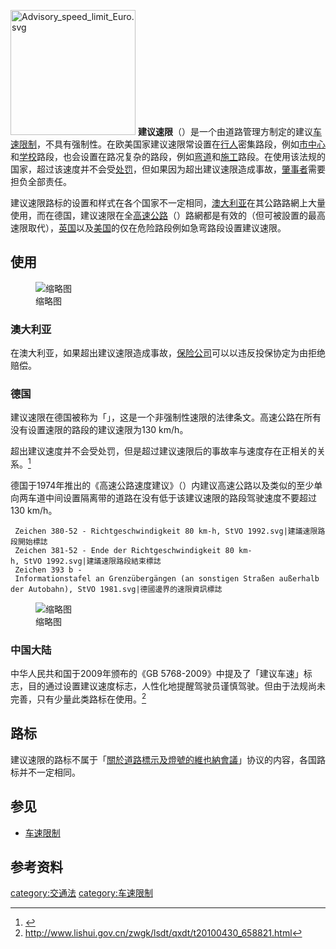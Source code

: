 {{noteTA|G1=Transport|G2=Country}}
{{Expand|time=2014-04-28T23:26:35+00:00}}
[[File:Advisory_speed_limit_Euro.svg|200px]]
'''建议速限'''（{{lang-en|Advisory speed limit}}）是一个由道路管理方制定的建议[[限速|车速限制]]，不具有强制性。在欧美国家建议速限常设置在[[行人|行人]]密集路段，例如[[市中心|市中心]]和[[学校|学校]]路段，也会设置在路况复杂的路段，例如[[弯道|弯道]]和[[施工|施工]]路段。在使用该法规的国家，超过该速度并不会受[[交通处罚|处罚]]，但如果因为超出建议速限造成事故，[[肇事者|肇事者]]需要担负全部责任。

建议速限路标的设置和样式在各个国家不一定相同，[[澳大利亚|澳大利亚]]在其公路路網上大量使用，而在德国，建议速限在全[[高速公路|高速公路]]（{{lang|de|Autobahn}}）路網都是有效的（但可被設置的最高速限取代），[[英国|英国]]以及[[美国|美国]]的仅在危险路段例如急弯路段设置建议速限。

==使用==
[[File:Australia_road_sign_W8-2-60.svg|缩略图]]
===澳大利亚===
在澳大利亚，如果超出建议速限造成事故，[[保险公司|保险公司]]可以以违反投保协定为由拒绝赔偿。

===德国===
建议速限在德国被称为「{{lang|de|Richtgeschwindigkeit}}」，这是一个非强制性速限的法律条文。高速公路在所有没有设置速限的路段的建议速限为130 km/h。

超出建议速度并不会受处罚，但是超过建议速限后的事故率与速度存在正相关的关系。<ref name="Autobahnrichtgeschwindigkeitsverordnung">{{cite web|url=http://www.transportrecht.de/transportrecht_content/1084451547.pdf|format=PDF|title=Autobahnrichtgeschwindigkeitsverordnung|publisher=[[德国联邦政府|德国联邦政府]]|language=德语|accessdate=2007-10-28|archiveurl=https://web.archive.org/web/20070929222609/http://www.transportrecht.de/transportrecht_content/1084451547.pdf|archivedate=2007年9月29日|deadurl=yes}}</ref>

德国于1974年推出的《高速公路速度建议》（{{lang|de|Autobahn-Richtgeschwindigkeits-Verordnung}}）内建议高速公路以及类似的至少单向两车道中间设置隔离带的道路在没有低于该建议速限的路段驾驶速度不要超过130 km/h。
<gallery>
  Zeichen 380-52 - Richtgeschwindigkeit 80 km-h, StVO 1992.svg|建議速限路段開始標誌
  Zeichen 381-52 - Ende der Richtgeschwindigkeit 80 km-h, StVO 1992.svg|建議速限路段結束標誌
  Zeichen 393 b - Informationstafel an Grenzübergängen (an sonstigen Straßen außerhalb der Autobahn), StVO 1981.svg|德國邊界的速限資訊標誌
</gallery>

[[File:China_Advisory_Spd_Turn_30.svg|缩略图]]
===中国大陆===
中华人民共和国于2009年颁布的《GB 5768-2009》中提及了「建议车速」标志，目的通过设置建议速度标志，人性化地提醒驾驶员谨慎驾驶。但由于法规尚未完善，只有少量此类路标在使用。<ref>[http://www.lishui.gov.cn/zwgk/lsdt/qxdt/t20100430_658821.html http://www.lishui.gov.cn/zwgk/lsdt/qxdt/t20100430_658821.html]{{dead link|date=2018年2月 |bot=InternetArchiveBot |fix-attempted=yes }}</ref>

==路标==
建议速限的路标不属于「[[關於道路標示及燈號的維也納會議|關於道路標示及燈號的維也納會議]]」协议的内容，各国路标并不一定相同。

==参见==
* [[车速限制|车速限制]]

==参考资料==
{{reflist|30em}}

{{交通標誌}}
[[category:交通法|category:交通法]]
[[category:车速限制|category:车速限制]]
